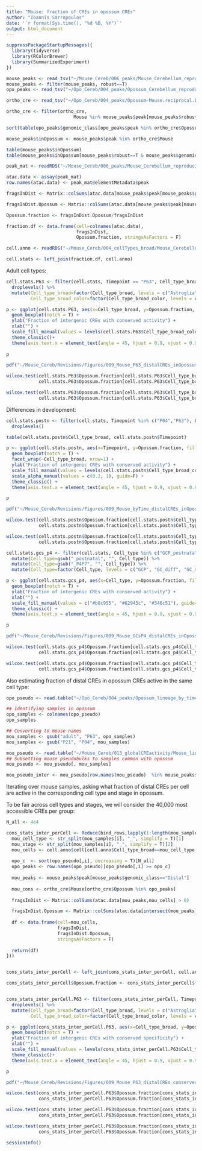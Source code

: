 ```yaml
---
title: "Mouse: fraction of CREs in opossum CREs"
author: "Ioannis Sarropoulos"
date: '`r format(Sys.time(), "%d %B, %Y")`'
output: html_document
---
```


```r
suppressPackageStartupMessages({
  library(tidyverse)
  library(RColorBrewer)
  library(SummarizedExperiment)
})
```

```r
mouse_peaks <- read_tsv("~/Mouse_Cereb/006_peaks/Mouse_Cerebellum_reproducible_peaks_summary.txt")
mouse_peaks <- filter(mouse_peaks, robust==T)
opo_peaks <- read_tsv("~/Opo_Cereb/004_peaks/Opossum_Cerebellum_reproducible_peaks_summary.txt")

ortho_cre <- read_tsv("~/Opo_Cereb/004_peaks/Opossum-Mouse.reciprocal.bestMatch.txt")

ortho_cre <- filter(ortho_cre,
                         Mouse %in% mouse_peaks$peak[mouse_peaks$robust==T & mouse_peaks$genomic_class_broad %in% c("Distal")])

sort(table(opo_peaks$genomic_class[opo_peaks$peak %in% ortho_cre$Opossum]), decreasing = T)[1:10]

mouse_peaks$inOpossum <- mouse_peaks$peak %in% ortho_cre$Mouse

table(mouse_peaks$inOpossum)
table(mouse_peaks$inOpossum[mouse_peaks$robust==T & mouse_peaks$genomic_class_broad %in% c("Distal")])
```

```r
peak_mat <- readRDS("~/Mouse_Cereb/006_peaks/Mouse_Cerebellum_reproducible_peak_matrix_SE_withInfo_robustPeaks.rds")

atac.data <- assay(peak_mat)
row.names(atac.data) <- peak_mat@elementMetadata$peak

fragsInDist <- Matrix::colSums(atac.data[mouse_peaks$peak[mouse_peaks$genomic_class_broad %in% c("Distal")],] > 0 )

fragsInDist.Opossum <- Matrix::colSums(atac.data[mouse_peaks$peak[mouse_peaks$genomic_class_broad %in% c("Distal") & mouse_peaks$inOpossum],] > 0)

Opossum.fraction <- fragsInDist.Opossum/fragsInDist
```

```r
fraction.df <- data.frame(cell=colnames(atac.data),
                          fragsInDist,
                          Opossum.fraction, stringsAsFactors = F)

cell.anno <- readRDS("~/Mouse_Cereb/004_cellTypes_broad/Mouse_Cerebellum_atac_finalCellType_annotation.rds")

cell.stats <- left_join(fraction.df, cell.anno)
```

Adult cell types:

```r
cell.stats.P63 <- filter(cell.stats, Timepoint == "P63", Cell_type_broad %in% c("Astroglia", "GC", "Interneuron", "Microglia", "Oligodendrocyte")) %>%
  droplevels() %>%
  mutate(Cell_type_broad=factor(Cell_type_broad, levels = c("Astroglia","GC", "Oligodendrocyte",  "Interneuron", "Microglia")),
         Cell_type_broad_color=factor(Cell_type_broad_color, levels = c("#BB4D90", "#62943c", "#A692E8","#d3405a", "#44be8d")))

p <- ggplot(cell.stats.P63, aes(x=Cell_type_broad, y=Opossum.fraction, fill=Cell_type_broad)) +
  geom_boxplot(notch = T) +
  ylab("Fraction of intergenic CREs with conserved activity") +
  xlab("") +
  scale_fill_manual(values = levels(cell.stats.P63$Cell_type_broad_color), guide=F) +
  theme_classic()+
  theme(axis.text.x = element_text(angle = 45, hjust = 0.9, vjust = 0.95))
  
p 

pdf("~/Mouse_Cereb/Revisions/Figures/009_Mouse_P63_distalCREs_inOpossumCREs.pdf", width = 3, height = 4, useDingbats = F); print(p); dev.off()

wilcox.test(cell.stats.P63$Opossum.fraction[cell.stats.P63$Cell_type_broad=="Astroglia"],
            cell.stats.P63$Opossum.fraction[cell.stats.P63$Cell_type_broad=="Oligodendrocyte"])

wilcox.test(cell.stats.P63$Opossum.fraction[cell.stats.P63$Cell_type_broad=="Interneuron"],
            cell.stats.P63$Opossum.fraction[cell.stats.P63$Cell_type_broad=="Microglia"])
```

Differences in development:

```r
cell.stats.postn <- filter(cell.stats, Timepoint %in% c("P04","P63"), Cell_type_broad %in% c("Astroglia", "GC", "Interneuron", "Oligodendrocyte")) %>%
  droplevels()

table(cell.stats.postn$Cell_type_broad, cell.stats.postn$Timepoint)

p <- ggplot(cell.stats.postn, aes(x=Timepoint, y=Opossum.fraction, fill=Cell_type_broad, alpha=Timepoint)) +
  geom_boxplot(notch = T) +
  facet_wrap(~Cell_type_broad, nrow=1) +
  ylab("Fraction of intergenic CREs with conserved activity") +
  scale_fill_manual(values = levels(cell.stats.postn$Cell_type_broad_color), guide=F) +
  scale_alpha_manual(values = c(0.2, 1), guide=F) +
  theme_classic() +
  theme(axis.text.x = element_text(angle = 45, hjust = 0.9, vjust = 0.95))

p

pdf("~/Mouse_Cereb/Revisions/Figures/009_Mouse_byTime_distalCREs_inOpossumCREs.pdf", width = 5, height = 4, useDingbats = F); print(p); dev.off()

wilcox.test(cell.stats.postn$Opossum.fraction[cell.stats.postn$Cell_type_broad=="GC" & cell.stats.postn$Timepoint=="P04"],
            cell.stats.postn$Opossum.fraction[cell.stats.postn$Cell_type_broad=="GC"& cell.stats.postn$Timepoint=="P63"])

wilcox.test(cell.stats.postn$Opossum.fraction[cell.stats.postn$Cell_type_broad=="Astroglia" & cell.stats.postn$Timepoint=="P04"],
            cell.stats.postn$Opossum.fraction[cell.stats.postn$Cell_type_broad=="Astroglia"& cell.stats.postn$Timepoint=="P63"])
```

```r
cell.stats.gcs_p4 <- filter(cell.stats, Cell_type %in% c("GCP_postnatal", "GC_diff_P4P7", "GC_mature_P4P7"), Timepoint=="P04") %>%
  mutate(Cell_type=gsub("_postnatal", "", Cell_type)) %>%
  mutate(Cell_type=gsub("_P4P7", "", Cell_type)) %>%
  mutate(Cell_type=factor(Cell_type, levels = c("GCP", "GC_diff", "GC_mature")))

p <- ggplot(cell.stats.gcs_p4, aes(x=Cell_type, y=Opossum.fraction, fill=Cell_type)) +
  geom_boxplot(notch = T) +
  ylab("Fraction of intergenic CREs with conserved activity") +
  xlab("") +
  scale_fill_manual(values = c("#b8c955", "#62943c", "#346c51"), guide=F) +
  theme_classic() +
  theme(axis.text.x = element_text(angle = 45, hjust = 0.9, vjust = 0.95))

p

pdf("~/Mouse_Cereb/Revisions/Figures/009_Mouse_GCsP4_distalCREs_inOpossumCREs.pdf", width = 2.5, height = 4, useDingbats = F); print(p); dev.off()

wilcox.test(cell.stats.gcs_p4$Opossum.fraction[cell.stats.gcs_p4$Cell_type=="GCP"],
            cell.stats.gcs_p4$Opossum.fraction[cell.stats.gcs_p4$Cell_type=="GC_diff"])

wilcox.test(cell.stats.gcs_p4$Opossum.fraction[cell.stats.gcs_p4$Cell_type=="GC_diff"],
            cell.stats.gcs_p4$Opossum.fraction[cell.stats.gcs_p4$Cell_type=="GC_mature"])
```

Also estimating fraction of distal CREs in opossum CREs active in the same cell type:

```r
opo_pseudo <- read.table("~/Opo_Cereb/004_peaks/Opossum_lineage_by_timepoint_pseudobulk_cpm_robust.txt", header = T, sep = "\t", stringsAsFactors = F)

## Identifying samples in opossum
opo_samples <- colnames(opo_pseudo)
opo_samples

## Converting to mouse names
mou_samples <- gsub("adult", "P63", opo_samples)
mou_samples <- gsub("P21", "P04", mou_samples)
```

```r
mou_pseudo <- read.table("~/Mouse_Cereb/013_globalCREactivity/Mouse_lineage_by_timepoint_pseudobulk_cpm.txt", header = T, sep = "\t", stringsAsFactors = F)
## Subsetting mouse pseudobulks to samples common with opossum
mou_pseudo <- mou_pseudo[, mou_samples]

mou_pseudo_inter <- mou_pseudo[row.names(mou_pseudo)  %in% mouse_peaks$peak[mouse_peaks$genomic_class=="Distal"],]
```

Iterating over mouse samples, asking what fraction of distal CREs per cell are active in the corresponding cell type and stage in opossum.

To be fair across cell types and stages, we will consider the 40,000 most accessible CREs per group:

```r
N_all <- 4e4

cons_stats_inter_perCell <- Reduce(bind_rows,lapply(1:length(mou_samples), function(i) {
  mou_cell_type <- str_split(mou_samples[i], "_", simplify = T)[1]
  mou_stage <- str_split(mou_samples[i], "_", simplify = T)[2]
  mou_cells <- cell.anno$cell[cell.anno$Cell_type_broad==mou_cell_type & cell.anno$Timepoint==mou_stage]
  
  opo_c  <- sort(opo_pseudo[,i], decreasing = T)[N_all]
  opo_peaks <- row.names(opo_pseudo)[opo_pseudo[,i] >= opo_c]
  
  mou_peaks <- mouse_peaks$peak[mouse_peaks$genomic_class=="Distal"]
  
  mou_cons <- ortho_cre$Mouse[ortho_cre$Opossum %in% opo_peaks]
  
  fragsInDist <- Matrix::colSums(atac.data[mou_peaks,mou_cells] > 0)

  fragsInDist.Opossum <- Matrix::colSums(atac.data[intersect(mou_peaks, mou_cons),mou_cells] > 0)
  
  df <- data.frame(cell=mou_cells,
                   fragsInDist,
                   fragsInDist.Opossum,
                   stringsAsFactors = F)
  
  return(df)
})) 


cons_stats_inter_perCell <- left_join(cons_stats_inter_perCell, cell.anno)

cons_stats_inter_perCell$Opossum.fraction <- cons_stats_inter_perCell$fragsInDist.Opossum/cons_stats_inter_perCell$fragsInDist


cons_stats_inter_perCell.P63 <- filter(cons_stats_inter_perCell, Timepoint == "P63", Cell_type_broad %in% c("Astroglia", "GC", "Interneuron", "Microglia", "Oligodendrocyte")) %>%
  droplevels() %>%
  mutate(Cell_type_broad=factor(Cell_type_broad, levels = c("Astroglia","GC", "Oligodendrocyte",  "Interneuron", "Microglia")),
         Cell_type_broad_color=factor(Cell_type_broad_color, levels = c("#BB4D90", "#62943c", "#A692E8","#d3405a", "#44be8d")))

p <- ggplot(cons_stats_inter_perCell.P63, aes(x=Cell_type_broad, y=Opossum.fraction, fill=Cell_type_broad)) +
  geom_boxplot(notch = T) +
  ylab("Fraction of intergenic CREs with conserved specificity") +
  xlab("") +
  scale_fill_manual(values = levels(cons_stats_inter_perCell.P63$Cell_type_broad_color), guide=F) +
  theme_classic()+
  theme(axis.text.x = element_text(angle = 45, hjust = 0.9, vjust = 0.95))

p

pdf("~/Mouse_Cereb/Revisions/Figures/009_Mouse_P63_distalCREs_conservedSpecificityInOpossumCREs.pdf", width = 3, height = 4, useDingbats = F); print(p); dev.off()

wilcox.test(cons_stats_inter_perCell.P63$Opossum.fraction[cons_stats_inter_perCell.P63$Cell_type_broad=="Astroglia"],
            cons_stats_inter_perCell.P63$Opossum.fraction[cons_stats_inter_perCell.P63$Cell_type_broad=="GC"])

wilcox.test(cons_stats_inter_perCell.P63$Opossum.fraction[cons_stats_inter_perCell.P63$Cell_type_broad=="Astroglia"],
            cons_stats_inter_perCell.P63$Opossum.fraction[cons_stats_inter_perCell.P63$Cell_type_broad=="Oligodendrocyte"])

wilcox.test(cons_stats_inter_perCell.P63$Opossum.fraction[cons_stats_inter_perCell.P63$Cell_type_broad=="Interneuron"],
            cons_stats_inter_perCell.P63$Opossum.fraction[cons_stats_inter_perCell.P63$Cell_type_broad=="Microglia"])
```

```r
sessionInfo()
```


